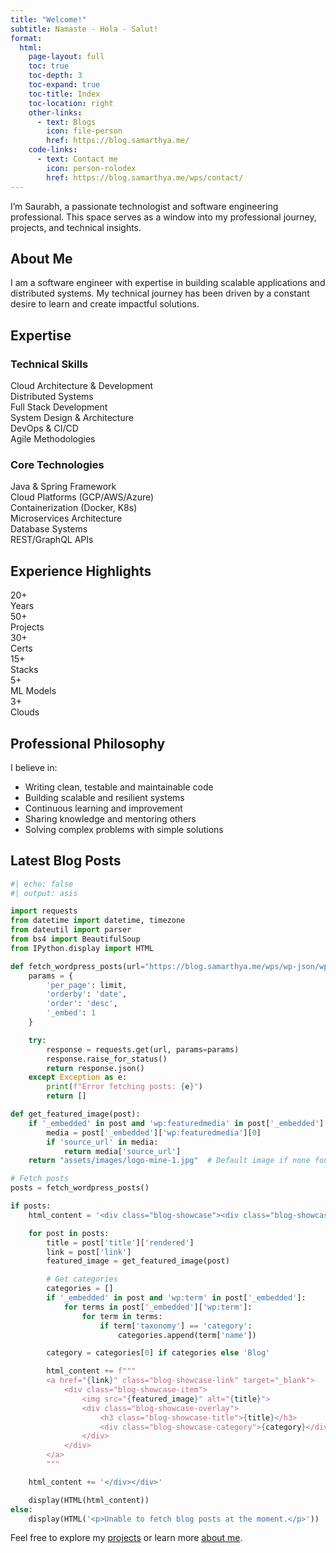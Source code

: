 ```yaml
---
title: "Welcome!"
subtitle: Namaste - Hola - Salut!
format:
  html:
    page-layout: full
    toc: true
    toc-depth: 3
    toc-expand: true
    toc-title: Index
    toc-location: right
    other-links:
      - text: Blogs
        icon: file-person
        href: https://blog.samarthya.me/
    code-links:
      - text: Contact me
        icon: person-rolodex
        href: https://blog.samarthya.me/wps/contact/
---
```


I'm Saurabh, a passionate technologist and software engineering professional. This space serves as a window into my professional journey, projects, and technical insights.

## About Me

I am a software engineer with expertise in building scalable applications and distributed systems. My technical journey has been driven by a constant desire to learn and create impactful solutions.

## Expertise

```{=html}
<div class="expertise-grid">
  <div class="expertise-card">
    <div class="expertise-header">
      <i class="fas fa-cogs"></i>
      <h3>Technical Skills</h3>
    </div>
    <div class="expertise-content">
      <div class="skill-item">
        <i class="fas fa-cloud"></i>
        <span>Cloud Architecture & Development</span>
      </div>
      <div class="skill-item">
        <i class="fas fa-network-wired"></i>
        <span>Distributed Systems</span>
      </div>
      <div class="skill-item">
        <i class="fas fa-code"></i>
        <span>Full Stack Development</span>
      </div>
      <div class="skill-item">
        <i class="fas fa-drafting-compass"></i>
        <span>System Design & Architecture</span>
      </div>
      <div class="skill-item">
        <i class="fas fa-infinity"></i>
        <span>DevOps & CI/CD</span>
      </div>
      <div class="skill-item">
        <i class="fas fa-tasks"></i>
        <span>Agile Methodologies</span>
      </div>
    </div>
  </div>

  <div class="expertise-card">
    <div class="expertise-header">
      <i class="fas fa-laptop-code"></i>
      <h3>Core Technologies</h3>
    </div>
    <div class="expertise-content">
      <div class="skill-item">
        <i class="fab fa-java"></i>
        <span>Java & Spring Framework</span>
      </div>
      <div class="skill-item">
        <i class="fab fa-aws"></i>
        <span>Cloud Platforms (GCP/AWS/Azure)</span>
      </div>
      <div class="skill-item">
        <i class="fab fa-docker"></i>
        <span>Containerization (Docker, K8s)</span>
      </div>
      <div class="skill-item">
        <i class="fas fa-microchip"></i>
        <span>Microservices Architecture</span>
      </div>
      <div class="skill-item">
        <i class="fas fa-database"></i>
        <span>Database Systems</span>
      </div>
      <div class="skill-item">
        <i class="fas fa-plug"></i>
        <span>REST/GraphQL APIs</span>
      </div>
    </div>
  </div>
</div>
```

## Experience Highlights

```{=html}
<div class="stats-grid">
  <div class="stat-card">
    <div class="stat-icon">
      <i class="fas fa-history"></i>
    </div>
    <div class="stat-content">
      <div class="stat-number">20+</div>
      <div class="stat-label">Years</div>
    </div>
  </div>

  <div class="stat-card">
    <div class="stat-icon">
      <i class="fas fa-rocket"></i>
    </div>
    <div class="stat-content">
      <div class="stat-number">50+</div>
      <div class="stat-label">Projects</div>
    </div>
  </div>

  <div class="stat-card">
    <div class="stat-icon">
      <i class="fas fa-award"></i>
    </div>
    <div class="stat-content">
      <div class="stat-number">30+</div>
      <div class="stat-label">Certs</div>
    </div>
  </div>

  <div class="stat-card">
    <div class="stat-icon">
      <i class="fas fa-layer-group"></i>
    </div>
    <div class="stat-content">
      <div class="stat-number">15+</div>
      <div class="stat-label">Stacks</div>
    </div>
  </div>

  <div class="stat-card">
    <div class="stat-icon">
      <i class="fas fa-brain"></i>
    </div>
    <div class="stat-content">
      <div class="stat-number">5+</div>
      <div class="stat-label">ML Models</div>
    </div>
  </div>

  <div class="stat-card">
    <div class="stat-icon">
      <i class="fas fa-cloud"></i>
    </div>
    <div class="stat-content">
      <div class="stat-number">3+</div>
      <div class="stat-label">Clouds</div>
    </div>
  </div>
</div>
```

## Professional Philosophy

I believe in:

- <i class="fas fa-code"></i> Writing clean, testable and maintainable code
- <i class="fas fa-layer-group"></i> Building scalable and resilient systems
- <i class="fas fa-graduation-cap"></i> Continuous learning and improvement
- <i class="fas fa-users"></i> Sharing knowledge and mentoring others
- <i class="fas fa-puzzle-piece"></i> Solving complex problems with simple solutions


## Latest Blog Posts

```python
#| echo: false
#| output: asis

import requests
from datetime import datetime, timezone
from dateutil import parser
from bs4 import BeautifulSoup
from IPython.display import HTML

def fetch_wordpress_posts(url="https://blog.samarthya.me/wps/wp-json/wp/v2/posts", limit=3):
    params = {
        'per_page': limit,
        'orderby': 'date',
        'order': 'desc',
        '_embed': 1
    }

    try:
        response = requests.get(url, params=params)
        response.raise_for_status()
        return response.json()
    except Exception as e:
        print(f"Error fetching posts: {e}")
        return []

def get_featured_image(post):
    if '_embedded' in post and 'wp:featuredmedia' in post['_embedded']:
        media = post['_embedded']['wp:featuredmedia'][0]
        if 'source_url' in media:
            return media['source_url']
    return "assets/images/logo-mine-1.jpg"  # Default image if none found

# Fetch posts
posts = fetch_wordpress_posts()

if posts:
    html_content = '<div class="blog-showcase"><div class="blog-showcase-grid">'

    for post in posts:
        title = post['title']['rendered']
        link = post['link']
        featured_image = get_featured_image(post)

        # Get categories
        categories = []
        if '_embedded' in post and 'wp:term' in post['_embedded']:
            for terms in post['_embedded']['wp:term']:
                for term in terms:
                    if term['taxonomy'] == 'category':
                        categories.append(term['name'])

        category = categories[0] if categories else 'Blog'

        html_content += f"""
        <a href="{link}" class="blog-showcase-link" target="_blank">
            <div class="blog-showcase-item">
                <img src="{featured_image}" alt="{title}">
                <div class="blog-showcase-overlay">
                    <h3 class="blog-showcase-title">{title}</h3>
                    <div class="blog-showcase-category">{category}</div>
                </div>
            </div>
        </a>
        """

    html_content += '</div></div>'

    display(HTML(html_content))
else:
    display(HTML('<p>Unable to fetch blog posts at the moment.</p>'))
```

::: {.text-center .mt-5}
Feel free to explore my [<i class="fas fa-code-branch"></i> projects](projects.qmd) or learn more [<i class="fas fa-user"></i> about me](about.qmd).
:::
